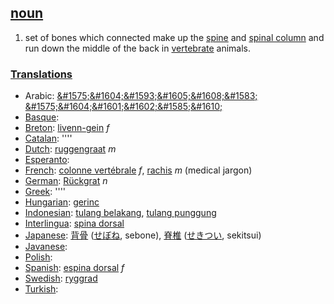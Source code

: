 == [[noun]] ==
#set of bones which connected make up the [[spine]] and [[spinal column]] and run down the middle of the back in [[vertebrate]] animals.

===[[Translation]]s===
*Arabic: [[&#1575;&#1604;&#1593;&#1605;&#1608;&#1583; &#1575;&#1604;&#1601;&#1602;&#1585;&#1610;]]
*[[Basque]]: [[]]
*[[Breton]]: [[livenn-gein]] ''f''
*[[Catalan]]: [[]] ''''
*[[Dutch]]: [[ruggengraat]] ''m''
*[[Esperanto]]: [[]]
*[[French]]: [[colonne vertébrale]] ''f'', [[rachis]] ''m'' (medical jargon)
*[[German]]: [[Rückgrat]] ''n''
*[[Greek]]: [[]] ''''
*[[Hungarian]]: [[gerinc]]
*[[Indonesian]]: [[tulang belakang]], [[tulang punggung]]
*[[Interlingua]]: [[spina dorsal]]
*[[Japanese]]: [[背骨]] ([[せぼね]], sebone), [[脊椎]] ([[せきつい]], sekitsui)
*[[Javanese]]: [[]]
*[[Polish]]: [[]]
*[[Spanish]]: [[espina dorsal]] ''f''
*[[Swedish]]: [[ryggrad]]
*[[Turkish]]: [[]]